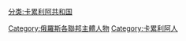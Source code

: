 [[分类:卡累利阿共和国|分类:卡累利阿共和国]]
[[Category:俄羅斯各聯邦主體人物|Category:俄羅斯各聯邦主體人物]]
[[Category:卡累利阿人|Category:卡累利阿人]]